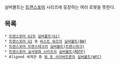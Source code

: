실버볼트는 [[트랜스포머]] 시리즈에 등장하는 여러 로봇을 뜻한다.

== 목록 ==
 * [[트랜스포머 G1]]의 [[실버볼트(G1)]]
 * [[트랜스포머 G1]] 중 [[비스트 워즈]]의 [[실버볼트(BW)]]
 * [[트랜스포머 트랜스테크]]의 [[실버볼트(트랜스테크)]]
 * [[트랜스포머 실사영화 시리즈]]의 [[실버볼트(ROTF)]]
 * Aligned 세계관 중 [[워 포 사이버트론]]의 [[실버볼트(WFC)]]
